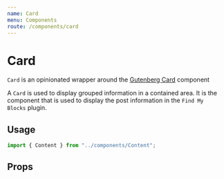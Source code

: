```yaml
---
name: Card
menu: Components
route: /components/card
---
```



# Card

`Card` is an opinionated wrapper around the
[Gutenberg Card](https://github.com/WordPress/gutenberg/tree/master/packages/components/src/card)
component

A `Card` is used to display grouped information in a contained area. It is the
component that is used to display the post information in the `Find My Blocks`
plugin.

## Usage

```ts
import { Content } from "../components/Content";
```

<Playground>
  <Card
    card={{
      title: "Toronto Raptors",
      postType: "post",
      count: 3,
      post_url: "#",
      edit_url: "#",
      isReusable: true,
      isNested: true,
      nestedBlockType: "nested/block",
    }}
  />
</Playground>

## Props

<Props of={Card} />
